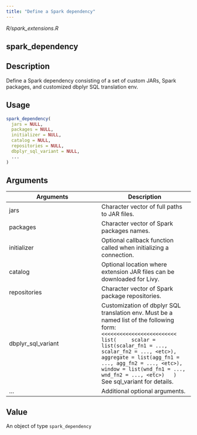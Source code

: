 ```yaml
---
title: "Define a Spark dependency"
---
```


*R/spark_extensions.R*

## spark_dependency

## Description
Define a Spark dependency consisting of a set of custom JARs, Spark packages, and customized dbplyr SQL translation env. 


## Usage
```r
spark_dependency( 
  jars = NULL, 
  packages = NULL, 
  initializer = NULL, 
  catalog = NULL, 
  repositories = NULL, 
  dbplyr_sql_variant = NULL, 
  ... 
) 
```

## Arguments
|Arguments|Description|
|---|---|
| jars | Character vector of full paths to JAR files. |
| packages | Character vector of Spark packages names. |
| initializer | Optional callback function called when initializing a connection. |
| catalog | Optional location where extension JAR files can be downloaded for Livy. |
| repositories | Character vector of Spark package repositories. |
| dbplyr_sql_variant | Customization of dbplyr SQL translation env. Must be a named list of the following form: `<<<<<<<<<<<<<<<<<<<<<<<<<  list(     scalar = list(scalar_fn1 = ..., scalar_fn2 = ..., <etc>),     aggregate = list(agg_fn1 = ..., agg_fn2 = ..., <etc>),     window = list(wnd_fn1 = ..., wnd_fn2 = ..., <etc>)   )   `<br>See sql_variant for details. |
| ... | Additional optional arguments. |



## Value
An object of type `spark_dependency` 




